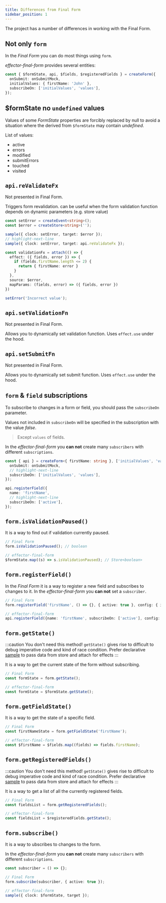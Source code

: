```yaml
---
title: Differences from Final Form
sidebar_position: 1
---
```


The project has a number of differences in working with the Final Form.

## Not only `form`

In the _Final Form_ you can do most things using `form`.

_effector-final-form_ provides several entities:

```ts
const { $formState, api, $fields, $registeredFields } = createForm({
  onSubmit: onSubmitMock,
  initialValues: { firstName: 'John' },
  subscribeOn: ['initialValues', 'values'],
});
```

## $formState no `undefined` values

Values of some _FormState_ properties are forcibly replaced by null to avoid a situation where the derived from `$formState` may contain _undefined_.

List of values:

- active
- errors
- modified
- submitErrors
- touched
- visited

## `api.reValidateFx`

Not presented in Final Form.

Triggers form revalidation. can be useful when the form validation function depends on dynamic parameters (e.g. store value)

```ts
const setError = createEvent<string>();
const $error = createStore<string>('');

sample({ clock: setError, target: $error });
// highlight-next-line
sample({ clock: setError, target: api.reValidateFx });

const validationFx = attach(() => {
  effect: ({ fields, error }) => {
    if (fields.firstName.length <= 2) {
      return { firstName: error }
    }
  },
  source: $error,
  mapParams: (fields, error) => ({ fields, error })
})

setError('Incorrect value');
```

## `api.setValidationFn`

Not presented in Final Form.

Allows you to dynamically set validation function. Uses `effect.use` under the hood.

## `api.setSubmitFn`

Not presented in Final Form.

Allows you to dynamically set submit function. Uses `effect.use` under the hood.

## `form` & `field` subscriptions

To subscribe to changes in a form or field, you should pass the `subscribeOn` parameter.

Values not included in `subscribeOn` will be specified in the subscription with the value _false_.

> Except `values` of fields.

In the _effector-final-form_ you **can not** create many `subscribers` with different `subscriptions`.

```ts
const { api } = createForm<{ firstName: string }, ['initialValues', 'values']>({
  onSubmit: onSubmitMock,
  // highlight-next-line
  subscribeOn: ['initialValues', 'values'],
});

api.registerField({
  name: 'firstName',
  // highlight-next-line
  subscribeOn: ['active'],
});
```

## `form.isValidationPaused()`

It is a way to find out if validation currently paused.

```ts
// Final Form
form.isValidationPaused(); // boolean

// effector-final-form
$formState.map((s) => s.isValidationPaused); // Store<boolean>
```

## `form.registerField()`

In the _Final Form_ it is a way to register a new field and subscribes to changes to it.
In the _effector-final-form_ you **can not** set a `subscriber`.

```ts
// Final Form
form.registerField('firstName', () => {}, { active: true }, config: { initialValue: 'John' });

// effector-final-form
api.registerField({name: 'firstName', subscribeOn: ['active'], config: { initialValue: 'John' } })
```

## `form.getState()`

:::caution You don't need this method!
`getState()` gives rise to difficult to debug imperative code and kind of race condition. Prefer declarative [sample](https://effector.dev/docs/api/effector/sample) to pass data from store and attach for effects
:::

It is a way to get the current state of the form without subscribing.

```ts
// Final Form
const formState = form.getState();

// effector-final-form
const formState = $formState.getState();
```

## `form.getFieldState()`

It is a way to get the state of a specific field.

```ts
// Final Form
const firstNameState = form.getFieldState('firstName');

// effector-final-form
const $firstName = $fields.map((fields) => fields.firstName);
```

## `form.getRegisteredFields()`

:::caution You don't need this method!
`getState()` gives rise to difficult to debug imperative code and kind of race condition. Prefer declarative [sample](https://effector.dev/docs/api/effector/sample) to pass data from store and attach for effects
:::

It is a way to get a list of all the currently registered fields.

```ts
// Final Form
const fieldsList = form.getRegisteredFields();

// effector-final-form
const fieldsList = $registeredFields.getState();
```

## `form.subscribe()`

It is a way to ubscribes to changes to the form.

In the _effector-final-form_ you **can not** create many `subscribers` with different `subscriptions`.

```ts
const subscriber = () => {};

// Final Form
form.subscribe(subscriber, { active: true });

// effector-final-form
sample({ clock: $formState, target });
```
